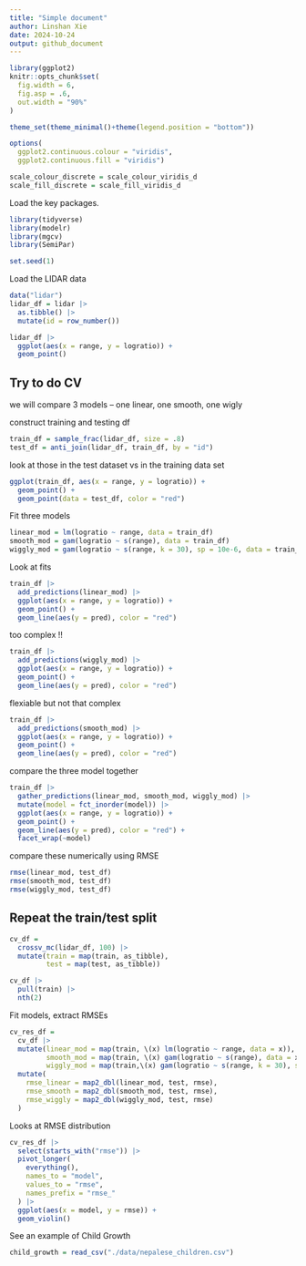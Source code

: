 ```yaml
---
title: "Simple document"
author: Linshan Xie
date: 2024-10-24
output: github_document
---
```


```r
library(ggplot2)
knitr::opts_chunk$set(
  fig.width = 6,
  fig.asp = .6,
  out.width = "90%"
)

theme_set(theme_minimal()+theme(legend.position = "bottom"))

options(
  ggplot2.continuous.colour = "viridis",
  ggplot2.continuous.fill = "viridis")

scale_colour_discrete = scale_colour_viridis_d
scale_fill_discrete = scale_fill_viridis_d
```

Load the key packages.
```r
library(tidyverse)
library(modelr)
library(mgcv)
library(SemiPar)

set.seed(1)
```

Load the  LIDAR data
```r
data("lidar")
lidar_df = lidar |>
  as.tibble() |>
  mutate(id = row_number())
```
```r
lidar_df |>
  ggplot(aes(x = range, y = logratio)) +
  geom_point()
```

## Try to do CV

we will compare 3 models -- one linear, one smooth, one wigly

construct training and testing df
```r
train_df = sample_frac(lidar_df, size = .8)
test_df = anti_join(lidar_df, train_df, by = "id")
```

look at those in the test dataset vs in the training data set
```r
ggplot(train_df, aes(x = range, y = logratio)) +
  geom_point() +
  geom_point(data = test_df, color = "red")
```

Fit three models
```r
linear_mod = lm(logratio ~ range, data = train_df)
smooth_mod = gam(logratio ~ s(range), data = train_df)
wiggly_mod = gam(logratio ~ s(range, k = 30), sp = 10e-6, data = train_df)
```

Look at fits

```r
train_df |>
  add_predictions(linear_mod) |>
  ggplot(aes(x = range, y = logratio)) +
  geom_point() + 
  geom_line(aes(y = pred), color = "red") 
```
too complex !!
```r
train_df |> 
  add_predictions(wiggly_mod) |> 
  ggplot(aes(x = range, y = logratio)) + 
  geom_point() + 
  geom_line(aes(y = pred), color = "red")
```

flexiable but not that complex
```r
train_df |> 
  add_predictions(smooth_mod) |> 
  ggplot(aes(x = range, y = logratio)) + 
  geom_point() + 
  geom_line(aes(y = pred), color = "red")
```

compare the three model together
```r
train_df |> 
  gather_predictions(linear_mod, smooth_mod, wiggly_mod) |> 
  mutate(model = fct_inorder(model)) |> 
  ggplot(aes(x = range, y = logratio)) + 
  geom_point() + 
  geom_line(aes(y = pred), color = "red") + 
  facet_wrap(~model)
```

compare these numerically using RMSE
```r
rmse(linear_mod, test_df)
rmse(smooth_mod, test_df)
rmse(wiggly_mod, test_df)
```

## Repeat the train/test split
```r
cv_df = 
  crossv_mc(lidar_df, 100) |>
  mutate(train = map(train, as_tibble),
         test = map(test, as_tibble))

cv_df |>
  pull(train) |>
  nth(2)
```

Fit models, extract RMSEs
```r
cv_res_df = 
  cv_df |>
  mutate(linear_mod = map(train, \(x) lm(logratio ~ range, data = x)),
         smooth_mod = map(train, \(x) gam(logratio ~ s(range), data = x)),
         wiggly_mod = map(train,\(x) gam(logratio ~ s(range, k = 30), sp = 10e-6, data = x))) |>
  mutate(
    rmse_linear = map2_dbl(linear_mod, test, rmse),
    rmse_smooth = map2_dbl(smooth_mod, test, rmse),
    rmse_wiggly = map2_dbl(wiggly_mod, test, rmse)
  )
```

Looks at RMSE distribution

```r
cv_res_df |>
  select(starts_with("rmse")) |>
  pivot_longer(
    everything(),
    names_to = "model",
    values_to = "rmse",
    names_prefix = "rmse_"
  ) |>
  ggplot(aes(x = model, y = rmse)) +
  geom_violin()
```

See an example of Child Growth
```r
child_growth = read_csv("./data/nepalese_children.csv")
```










